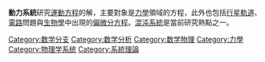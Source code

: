 {{Commons category|Dynamical systems}}
{{Cat main|动力系统}}

'''動力系統'''研究[[運動方程|運動方程]]的解，主要對象是[[力學|力學]]領域的方程，此外也包括[[行星軌道|行星軌道]]、[[電路|電路]]問題與[[生物學|生物學]]中出現的[[偏微分方程|偏微分方程]]。[[混沌理論|混沌系統]]是當前研究熱點之一。

[[Category:数学分支|Category:数学分支]]
[[Category:数学分析|Category:数学分析]]
[[Category:数学物理|Category:数学物理]]
[[Category:力學|Category:力學]]
[[Category:物理学系统|Category:物理学系统]]
[[Category:系統理論|Category:系統理論]]